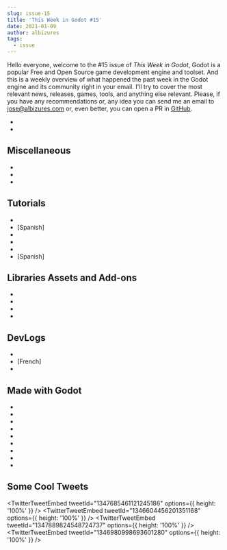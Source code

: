 ```yaml
---
slug: issue-15
title: 'This Week in Godot #15'
date: 2021-01-09
author: albizures
tags:
  - issue
---
```



Hello everyone, welcome to the #15 issue of _This Week in Godot_, Godot is a popular Free and Open Source game development engine and toolset. And this is a weekly overview of what happened the past week in the Godot engine and its community right in your email. I'll try to cover the most relevant news, releases, games, tools, and anything else relevant. Please, if you have any recommendations or, any idea you can send me an email to jose@albizures.com or, even better, you can open a PR in [GitHub](https://github.com/albizures/ThisWeekInGodot).

- <PostLink
  	label="Dev snapshot: Godot 3.2.4 beta 5"
  	link="https://godotengine.org/article/dev-snapshot-godot-3-2-4-beta-5"
  />
- <PostLink
  	label="Introducing the Godot glTF 2.0 scene exporter"
  	link="https://godotengine.org/article/introducing-the-godot-gltf-2-0-scene-exporter"
  />

## Miscellaneous

- <PostLink
  	type="article"
  	label="Godot Engine had a very productive 2020, lots coming to this FOSS game engine in 2021"
  	link="https://www.gamingonlinux.com/2021/01/godot-engine-had-a-very-productive-2020-lots-coming-to-this-foss-game-engine-in-2021"
  />
- <PostLink
  	type="youtube"
  	label="Top 5 Weekly Games [E05] - http://gotm.io/"
  	link="https://youtu.be/sPmNMnc-4O8"
  />
- <PostLink
  	type="article"
  	label="Godotes #3 - Developers"
  	link="https://godotes.com/issues/godotes-3/"
  />

## Tutorials

- <PostLink
  	type="youtube"
  	label="Realistic Foot Placement - Foot IK Tutorial in Godot 3.2"
  	link="https://youtu.be/68ypH04teuw"
  />
- [Spanish] <PostLink
    type="youtube"
    label="Cómo crear diálogos a lo RPG o visual novel en Godot!"
    link="https://youtu.be/UnMcvjF6YAk"
  />
- <PostLink
  	type="youtube"
  	label="How to record audio / voice input in godot"
  	link="https://youtu.be/AzNSbkoompg"
  />
- <PostLink
  	type="youtube"
  	source="https://github.com/PeterCui1991/FarmTutorial"
  	label="Develop Game like Stardew Valley - Simple State Machine"
  	link="https://youtu.be/iT8S2ryL8jE&"
  />
- <PostLink
  	type="youtube"
  	label="How to Use Parallax Layers and Backgrounds in Godot"
  	link="https://youtu.be/7-zDftycdw8"
  />
- [Spanish] <PostLink
    type="youtube"
    label="Como pensar como un programador/a con Godot"
    link="https://youtu.be/WTSOmccMZdY"
  />

## Libraries Assets and Add-ons

- <PostLink
  	type="youtube"
  	label="Scatter - A Must Have Tool For Godot Level Editors!"
  	link="https://youtu.be/MB3Vz6JFAOA"
  />
- <PostLink
  	label="A little addon which will let you take beautified screenshots of your code"
  	link="https://twitter.com/fenixhub/status/1346179411721142273"
  />
- <PostLink
  	source="https://github.com/EamonnMR/godot-csv-data"
  	label="godot-csv-data: A utility for loading data from CSVs"
  	link="https://github.com/EamonnMR/godot-csv-data"
  />
- <PostLink
  	label="sDock - Free Godot Editor Plugin"
  	link="https://youtu.be/Tbu3dXx2Sjc"
  />

## DevLogs

- <PostLink
  	type="youtube"
  	label="Galactic Chef First Prototype and Plans (Devlog #1)"
  	link="https://youtu.be/072Fw10WAng"
  />
- [French] <PostLink
    type="youtube"
    label="Godot Devlog: Environment Camera"
    link="https://youtu.be/Jb2yctbII2Y"
  />
- <PostLink
  	type="youtube"
  	label="Project 13 Devlog #00 | Prototyping"
  	link="https://youtu.be/qEKIr29Qqgc"
  />

## Made with Godot

- <PostLink
  	label="Charge Kid: A game where each jump is a puzzle"
  	link="https://www.nintendo.com/games/detail/charge-kid-switch/"
  />
- <PostLink
  	label="Pac-Man VR, made in Godot!"
  	link="https://www.reddit.com/r/godot/comments/krbkjw/pacman_vr_made_in_godot"
  />
- <PostLink
  	source="https://github.com/ceceppa/godot-shaders"
  	label="I've created a configurable hologram shader for Godot"
  	link="https://www.reddit.com/r/godot/comments/kt428u/ive_created_a_configurable_hologram_shader_for/"
  />
- <PostLink label="Batty Cave" link="https://miltage.itch.io/batty-cave" />
- <PostLink
  	label="TrackMaster: A game about racing"
  	link="https://trackmaster.itch.io/trackmaster-free-for-all-motorsport"
  />
- <PostLink
  	type="youtube"
  	source="https://bitbucket.org/arlez80/fire/src/master/"
  	label="Fire Shader for Godot Engine"
  	link="https://youtu.be/fEQUPSV24fI"
  />
- <PostLink
  	label="Rope Cow: A cow with a dream. And a rope"
  	link="https://jjmontesl.itch.io/ropecow"
  />
- <PostLink
  	label="Snail Cleaner: You are a snail, who is also a cleaner"
  	link="https://orangeisnotacolor.itch.io/snail-cleaner"
  />
- <PostLink
  	label="FoxPaww: a cute furry block breaking exploration game"
  	link="https://snowysierra.itch.io/foxpaww"
  />

## Some Cool Tweets

<TwitterTweetEmbed tweetId="1347685461121245186" options={{ height: '100%' }} />
<TwitterTweetEmbed tweetId="1346604456201351168" options={{ height: '100%' }} />
<TwitterTweetEmbed tweetId="1347889824548724737" options={{ height: '100%' }} />
<TwitterTweetEmbed tweetId="1346980998693601280" options={{ height: '100%' }} />
